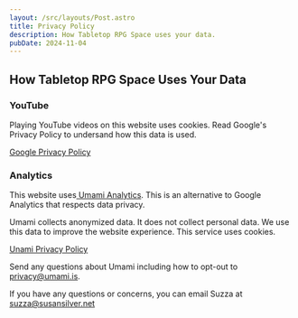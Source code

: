 ```yaml
---
layout: /src/layouts/Post.astro
title: Privacy Policy
description: How Tabletop RPG Space uses your data.
pubDate: 2024-11-04
---
```


<h2>How Tabletop RPG Space Uses Your Data</h2>

<h3>YouTube</h3>

Playing YouTube videos on this website uses cookies. Read Google's Privacy Policy to undersand how this data is used.

<a href="https://policies.google.com/privacy?sjid=17179002326809397653-NC">
  Google Privacy Policy
</a>

<h3>Analytics</h3>

This website uses[ Umami Analytics](https://umami.is/). This is an alternative to Google Analytics that respects data privacy.

Umami collects anonymized data. It does not collect personal data. We use this data to improve the website experience. This service uses cookies.

<a href="https://umami.is/privacy">Unami Privacy Policy</a>

Send any questions about Umami including how to opt-out to [privacy@umami.is](mailto:privacy@umami.is).

If you have any questions or concerns, you can email Suzza at [suzza@susansilver.net](mailto:suzza@susansilver.net)
